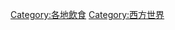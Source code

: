 {{Catnav|頁面分類|人类社会|社会科学|家政学|飲食|各地飲食}}
{{Catnav|頁面分類|人类社会|生活|飲食|各地飲食}}
{{Catnav|頁面分類|人类社会|生活|文化|飲食|各地飲食}}
{{Catnav|頁面分類|人类社会|文化|飲食|各地飲食}}

[[Category:各地飲食|Category:各地飲食]]
[[Category:西方世界|Category:西方世界]]
